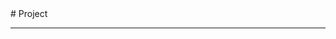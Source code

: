 
<BaseLayout title="Project">
  <BaseCard title="Project">
# Project

---

  </BaseCard>
  <ProjectCard
    title="作品合集！！！"
    image="https://frosti.saroprock.com/view.png"
    desc="原子之星作品合集"
    url="https://www.bilibili.com/video/BV1UT42167xb/?share_source=copy_web&vd_source=85a4b247f79aed69f038fbb3475fc45c"
    badge="Astro"
    target="_self"
  />
</BaseLayout>
<ProjectJS />
